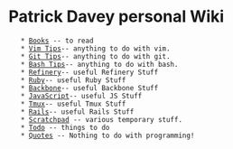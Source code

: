 = Patrick Davey personal Wiki =
    * [[Books]] -- to read
    * [[Vim Tips]]-- anything to do with vim.
    * [[Git Tips]]-- anything to do with git.
    * [[Bash Tips]]-- anything to do with bash.
    * [[Refinery]]-- useful Refinery Stuff
    * [[Ruby]]-- useful Ruby Stuff
    * [[Backbone]]-- useful Backbone Stuff
    * [[JavaScript]]-- useful JS Stuff
    * [[Tmux]]-- useful Tmux Stuff
    * [[Rails]]-- useful Rails Stuff
    * [[Scratchpad]] -- various temporary stuff.
    * [[Todo]] -- things to do
    * [[Quotes]] -- Nothing to do with programming!


